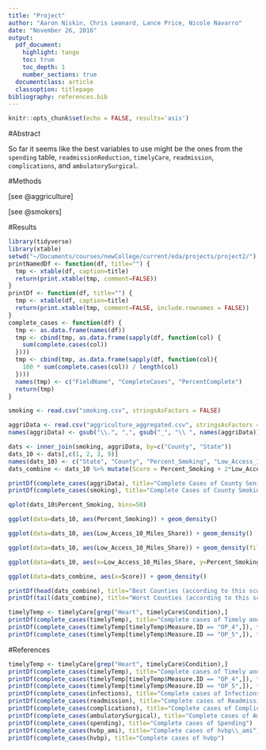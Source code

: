```yaml
---
title: "Project"
author: "Aaron Niskin, Chris Leonard, Lance Price, Nicole Navarro"
date: "November 26, 2016"
output:
  pdf_document:
    highlight: tango
    toc: true
    toc_depth: 1
    number_sections: true
  documentclass: article
  classoption: titlepage
bibliography: references.bib
---
```


```r
knitr::opts_chunk$set(echo = FALSE, results='asis')
```

#Abstract

So far it seems like the best variables to use might be the ones from the `spending` table, `readmissionReduction`, `timelyCare`, `readmission`, `complications`, and `ambulatorySurgical`.

#Methods

[see @aggriculture]

[see @smokers]

#Results


```r
library(tidyverse)
library(xtable)
setwd("~/Documents/courses/newCollege/current/eda/projects/project2/")
printNamedDf <- function(df, title="") {
  tmp <- xtable(df, caption=title)
  return(print.xtable(tmp, comment=FALSE))
}
printDf <- function(df, title="") {
  tmp <- xtable(df, caption=title)
  return(print.xtable(tmp, comment=FALSE, include.rownames = FALSE))
}
complete_cases <- function(df) {
  tmp <- as.data.frame(names(df))
  tmp <- cbind(tmp, as.data.frame(sapply(df, function(col) {
    sum(complete.cases(col))
  })))
  tmp <- cbind(tmp, as.data.frame(sapply(df, function(col){
    100 * sum(complete.cases(col)) / length(col)
  })))
  names(tmp) <- c("FieldName", "CompleteCases", "PercentComplete")
  return(tmp)
}
```


<!--
This is to generate the CSVs.
```r
complications <- read.csv("ignore/Complications\ -\ Hospital.csv", na.strings = c("Not\ Available"))
ambulatorySurgical <- read.csv("ignore/Ambulatory\ Surgical\ Measures-Facility.csv", na.strings = c("Not\ Available"))
HCAHPS <- read.csv("ignore/HCAHPS\ -\ Hospital.csv", na.strings = c("Not\ Available"))
hvbp <- read.csv("ignore/hvbp_Efficiency_08_26_2016.csv", na.strings = c("Not\ Available"))
hvbp_ami <- read.csv("ignore/hvbp_ami_08_26_2016.csv", na.strings = c("Not\ Available"))
readmission <- read.csv("ignore/Readmissions\ and\ Deaths\ -\ Hospital.csv", na.strings = c("Not\ Available"))
timelyCare <- read.csv("ignore/Timely\ and\ Effective\ Care\ -\ Hospital.csv", na.strings = c("Not\ Available"))
readmissionReduction <- read.csv("ignore/READMISSION\ REDUCTION.csv", na.strings = c("Not\ Available"))
infections <- read.csv("ignore/Healthcare\ Associated\ Infections\ -\ Hospital.csv", na.strings = c("Not\ Available"))
spending <- read.csv("ignore/Medicare\ Hospital\ Spending\ by\ Claim.csv", na.strings = c("Not\ Available"))
```

```r
timelyCare <- read.csv("ignore/Timely\ and\ Effective\ Care\ -\ Hospital.csv", na.strings = c("Not\ Available"))
```

```r
smoking <- read.csv("ignore/12963_2013_235_MOESM4_ESM.csv", skip = 3)
for(i in 1:length(smoking[,1])) {
  smoking[i, "County"] = smoking[(floor((i - 1) / 3) * 3 + 1), "County"]
}
rm(i)
smokingBoth = smoking[smoking$Sex == "Both", c("County", "X2012")]
smokingBoth$percent_smoking = as.numeric(as.character(gsub("\\(.*\\)", "", smokingBoth$X2012)))
smokingBoth$State = as.character(gsub("[^,]*, ([A-Z]*)", "\\1", smokingBoth$County))
smokingBoth$County = as.character(gsub("([^,]*), [A-Z]*", "\\1", smokingBoth$County))
smokingBoth$County = as.character(gsub(" County", "", smokingBoth$County))
smokingBoth = smokingBoth[,c("State", "County", "percent_smoking")]
smokingBoth$County = gsub("\\ Census Area", "", smokingBoth$County)
smokingBoth$County = gsub("\\ Borough", "", smokingBoth$County)
write.csv(smokingBoth, "smoking.csv", row.names = FALSE)
rm(list=c("smokingBoth", "smoking"))
```

```r
aggricultureData <- read.csv("ignore/DataDownload_data.csv", stringsAsFactors = FALSE)
aggricultureNames <- read.csv("ignore/DataDownload_names.csv", stringsAsFactors = FALSE)
tmp <- names(aggricultureData)
newNames <- sapply(tmp, function(name){
  return(gsub("\\ ", "_", gsub(",", ".", aggricultureNames[aggricultureNames$Field == name, "LongName"][[1]])))
})
tmpDf <- aggricultureData
names(tmpDf) <- newNames
tmpDf <- tmpDf[, c(2, 3, grep(".*65.*", names(tmpDf)))] 
aggriData <- tmpDf %>% group_by(State, County) %>% summarise_all(mean)
tmp <- aggriData[,grep("share", names(aggriData))]
aggriData[,grep("share", names(aggriData))] <- tmp*100
write.csv(aggriData, "aggriculture_aggregated.csv", row.names = FALSE)
rm(list= c("tmpDf", "newNames", "tmp", "aggricultureData", "aggricultureNames", "aggriData"))
```
-->


```r
smoking <- read.csv("smoking.csv", stringsAsFactors = FALSE)
```

```r
aggriData <- read.csv("aggriculture_aggregated.csv", stringsAsFactors = FALSE)
names(aggriData) <- gsub("\\.", ",", gsub("_", "\\ ", names(aggriData)))
```

```r
dats <- inner_join(smoking, aggriData, by=c("County", "State"))
dats_10 <- dats[,c(1, 2, 3, 9)]
names(dats_10) <- c("State", "County", "Percent_Smoking", "Low_Access_10_Miles_Share")
dats_combine <- dats_10 %>% mutate(Score = Percent_Smoking + 2*Low_Access_10_Miles_Share) %>% select(State, County, Score) %>% arrange(Score)
```

```r
printDf(complete_cases(aggriData), title="Complete Cases of County Senior Food Availability")
printDf(complete_cases(smoking), title="Complete Cases of County Smoking Data")
```

```r
qplot(dats_10$Percent_Smoking, bins=50)
```

```r
ggplot(data=dats_10, aes(Percent_Smoking)) + geom_density()
```

```r
ggplot(data=dats_10, aes(Low_Access_10_Miles_Share)) + geom_density()
```

```r
ggplot(data=dats_10, aes(Low_Access_10_Miles_Share)) + geom_density(fill="red") + geom_density(aes(Percent_Smoking), fill="blue")
```

```r
ggplot(data=dats_10, aes(x=Low_Access_10_Miles_Share, y=Percent_Smoking)) + geom_point(alpha=0.8, size=0.2) + geom_smooth()
```

```r
ggplot(data=dats_combine, aes(x=Score)) + geom_density()
```

```r
printDf(head(dats_combine), title="Best Counties (according to this score)")
printDf(tail(dats_combine), title="Worst Counties (according to this score)")
```

```r
timelyTemp <- timelyCare[grep("Heart", timelyCare$Condition),]
printDf(complete_cases(timelyTemp), title="Complete cases of Timely and Effective Care (pertaining to the heart)")
printDf(complete_cases(timelyTemp[timelyTemp$Measure.ID == "OP_4",]), title="Complete cases of Timely and Effective Care (Aspirin on Arrival)")
printDf(complete_cases(timelyTemp[timelyTemp$Measure.ID == "OP_5",]), title="Complete cases of Timely and Effective Care (Median time to EKG)")
```

#References

```r
timelyTemp <- timelyCare[grep("Heart", timelyCare$Condition),]
printDf(complete_cases(timelyTemp), title="Complete cases of Timely and Effective Care (pertaining to the heart)")
printDf(complete_cases(timelyTemp[timelyTemp$Measure.ID == "OP_4",]), title="Complete cases of Timely and Effective Care (Aspirin on Arrival)")
printDf(complete_cases(timelyTemp[timelyTemp$Measure.ID == "OP_5",]), title="Complete cases of Timely and Effective Care (Median time to EKG)")
printDf(complete_cases(infections), title="Complete cases of Infections")
printDf(complete_cases(readmission), title="Complete cases of Readmission")
printDf(complete_cases(complications), title="Complete cases of Complications")
printDf(complete_cases(ambulatorySurgical), title="Complete cases of Ambulatory/Surgical")
printDf(complete_cases(spending), title="Complete cases of Spending")
printDf(complete_cases(hvbp_ami), title="Complete cases of hvbp\\_ami")
printDf(complete_cases(hvbp), title="Complete cases of hvbp")
```